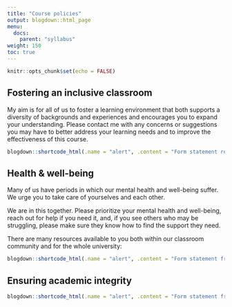 ```yaml
---
title: "Course policies"
output: blogdown::html_page
menu:
  docs:
    parent: "syllabus"
weight: 150
toc: true
---
```


```r
knitr::opts_chunk$set(echo = FALSE)
```

## Fostering an inclusive classroom

My aim is for all of us to foster a learning environment that both supports a diversity of backgrounds and experiences and encourages you to expand your understanding. Please contact me with any concerns or suggestions you may have to better address your learning needs and to improve the effectiveness of this course.

```r
blogdown::shortcode_html(.name = "alert", .content = "Form statement re campus disability accommodations office")
```

## Health & well-being

Many of us have periods in which our mental health and well-being suffer. We urge you to take care of yourselves and each other. 

We are in this together. Please prioritize your mental health and well-being, reach out for help if you need it, and, if you see others who may be struggling, please make sure they know how to find the support they need.

There are many resources available to you both within our classroom community and for the whole university:

```r
blogdown::shortcode_html(.name = "alert", .content = "Form statement from university re: campus physical and mental health services")
```

## Ensuring academic integrity

```r
blogdown::shortcode_html(.name = "alert", .content = "Form statement from university re: academic integrity")
```
